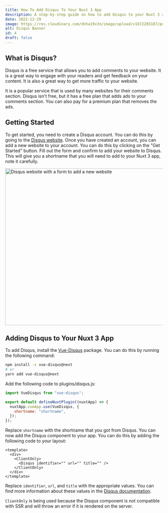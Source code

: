 ```yaml
---
title: How To Add Disqus To Your Nuxt 3 App
description: A step-by-step guide on how to add Disqus to your Nuxt 3 app.
date: 2022-12-29
image: https://res.cloudinary.com/dnha19v3n/image/upload/v1672285187/personal-blog/banner-772x2503-6_kjkvfh.png
alt: Disqus Banner
id: 4
draft: false
---
```



## What is Disqus?

Disqus is a free service that allows you to add comments to your website. It is a great way to engage with your readers and get feedback on your content. It is also a great way to get more traffic to your website.

It is a popular service that is used by many websites for their comments section. Disqus isn't free, but it has a free plan that adds ads to your comments section. You can also pay for a premium plan that removes the ads.

## Getting Started

To get started, you need to create a Disqus account. You can do this by going to the [Disqus website](https://disqus.com/). Once you have created an account, you can add a new website to your account. You can do this by clicking on the "Get Started" button. Fill out the form and confirm to add your website to Disqus. This will give you a shortname that you will need to add to your Nuxt 3 app, note it carefully.

<Image
  src="https://res.cloudinary.com/dnha19v3n/image/upload/v1672284279/personal-blog/Capture_d_%C3%A9cran_2022-12-29_032148_fhxs5c.png"
  width="800"
  height="500"
  loading="eager"
  format="webp"
  alt="Disqus website with a form to add a new website"
 />

## Adding Disqus to Your Nuxt 3 App

To add Disqus, install the [Vue-Disqus](https://ktquez.github.io/vue-disqus/) package. You can do this by running the following command:

```bash
npm install -s vue-disqus@next
# or
yarn add vue-disqus@next

```

Add the following code to plugins/disqus.js:

```js
import VueDisqus from "vue-disqus";

export default defineNuxtPlugin((nuxtApp) => {
  nuxtApp.vueApp.use(VueDisqus, {
    shortname: "shortname",
  });
});
```

Replace `shortname` with the shortname that you got from Disqus. You can now add the Disqus component to your app. You can do this by adding the following code to your layout:

```vue
<template>
  <div>
    <ClientOnly>
      <Disqus identifier="" url="" title="" />
    </ClientOnly>
  </div>
</template>
```

Replace `identifier`, `url`, and `title` with the appropriate values. You can find more information about these values in the [Disqus documentation](https://help.disqus.com/customer/en/portal/articles/2158629).

`ClientOnly` is being used because the Disqus component is not compatible with SSR and will throw an error if it is rendered on the server.
